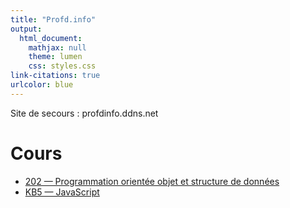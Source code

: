 ```yaml
---
title: "Profd.info"
output:
  html_document:
    mathjax: null
    theme: lumen
    css: styles.css
link-citations: true
urlcolor: blue
---
```


Site de secours : profdinfo.ddns.net

# Cours
* [202 — Programmation orientée objet et structure de données](202/index.html)
* [KB5 — JavaScript](kb5/index.html)
